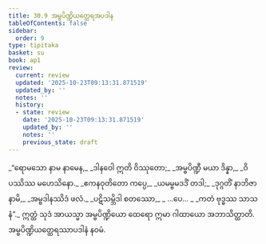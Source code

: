 ```yaml
---
title: 30.9 အမ္ဗပိဏ္ဍိယတ္ထေရအပဒါန
tableOfContents: false
sidebar:
  order: 9
type: tipitaka
basket: su
book: ap1
review:
  current: review
  updated: '2025-10-23T09:13:31.871519'
  updated_by: ''
  notes: ''
  history:
  - state: review
    date: '2025-10-23T09:13:31.871519'
    updated_by: ''
    notes: ''
    previous_state: draft
---
```



<ReviewStatus review={frontmatter.review} showDetails={true} />

<HypothesisAnnotation frontmatter={frontmatter} />

<DynamicBreadcrumb />

<Division number="40" book="ap1" e="ch" v="20" p="280">

<Paragraph number="3413" type="verses" book="ap1">
_“ရောမသော နာမ နာမေန,_  
_ဒါနဝေါ ဣတိ ဝိဿုတော;_  
_အမ္ဗပိဏ္ဍီ မယာ ဒိန္နာ,_  
_ဝိပဿိဿ မဟေသိနော._  

</Paragraph>

</Division>
<Division number="41" book="ap1" e="ch" v="20" p="280">

<Paragraph number="3414" type="verses" book="ap1">
_ဧကနဝုတိတော ကပ္ပေ,_  
_ယမမ္ဗမဒဒိံ တဒါ;_  
_ဒုဂ္ဂတိံ နာဘိဇာနာမိ,_  
_အမ္ဗဒါနဿိဒံ ဖလံ._  

</Paragraph>

</Division>
<Division number="42" book="ap1" e="ch" v="20" p="280">

<Paragraph number="3415" type="verses" book="ap1">
_ပဋိသမ္ဘိဒါ စတဿော,_  
_ …ပေ… _  
_ကတံ ဗုဒ္ဓဿ သာသနံ”._  

</Paragraph>

<Paragraph number="3416" book="ap1">
ဣတ္ထံ သုဒံ အာယသ္မာ အမ္ဗပိဏ္ဍိယော ထေရော ဣမာ ဂါထာယော အဘာသိတ္ထာတိ.

</Paragraph>
</Division>

<Paragraph number="3417" type="center" book="ap1">
အမ္ဗပိဏ္ဍိယတ္ထေရဿာပဒါနံ နဝမံ.
</Paragraph>